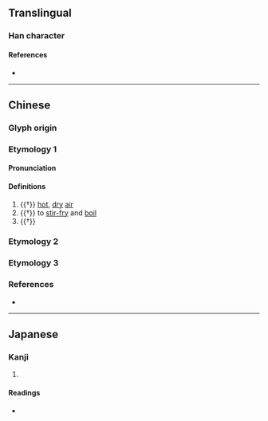 {{character info/new}}
==Translingual==

===Han character===
{{Han char|rn=86|rad=火|as=07|sn=11|four=|canj=FHGR|ids=⿰火告}}

====References====
* {{Han ref|kx=0672.160|dkj=19071|dj=1080.300|hdz=32204.160|uh=7105|ud=28933}}

----

==Chinese==

===Glyph origin===
{{Han etym}}

===Etymology 1===
{{zh-forms}}

====Pronunciation====
{{zh-pron
|m=kù
|mc=y
|oc=y
|cat=n,v,a
}}

====Definitions====
{{zh-hanzi}}

# {{†}} [[hot]], [[dry]] [[air]]
# {{†}} to [[stir-fry]] and [[boil]] {{rfgloss|zh}} <!-- 將食物炒後烹煮 -->
# {{†}} {{zh-alt-form|酷|[[cruel]]}}

===Etymology 2===
{{zh-see|熇|to [[bake]]}}

===Etymology 3===
{{zh-see|焗}}

===References===
* {{R:twedu|C06727}}

----

==Japanese==

===Kanji===
{{ja-kanji|grade=|rs=火07}}

# {{defn|lang=ja|sort=火07}}

====Readings====
* {{ja-readings|on=[[こく]] (koku), [[こう]] (kō)|kun=[[かわかす]] (kawakasu)}}